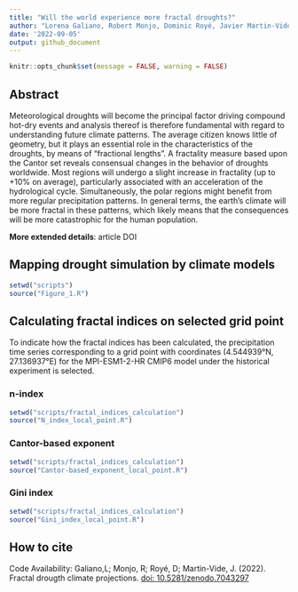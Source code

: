 ```yaml
---
title: "Will the world experience more fractal droughts?"
author: "Lorena Galiano, Robert Monjo, Dominic Royé, Javier Martin-Vide"
date: '2022-09-05'
output: github_document
---
```


```r
knitr::opts_chunk$set(message = FALSE, warning = FALSE)
```

## Abstract

Meteorological droughts will become the principal factor driving compound hot-dry events and analysis thereof is therefore fundamental with regard to understanding future climate patterns. The average citizen knows little of geometry, but it plays an essential role in the characteristics of the droughts, by means of "fractional lengths". A fractality measure based upon the Cantor set reveals consensual changes in the behavior of droughts worldwide. Most regions will undergo a slight increase in fractality (up to +10% on average), particularly associated with an acceleration of the hydrological cycle. Simultaneously, the polar regions might benefit from more regular precipitation patterns. In general terms, the earth’s climate will be more fractal in these patterns, which likely means that the consequences will be more catastrophic for the human population.

**More extended details**: article DOI


## Mapping drought simulation by climate models

```r
setwd("scripts")
source("Figure_1.R")
```


## Calculating fractal indices on selected grid point

To indicate how the fractal indices has been calculated, the precipitation time series corresponding to a grid point with coordinates (4.544939°N, 27.136937°E) for the MPI-ESM1-2-HR CMIP6 model under the historical experiment is selected.

### n-index

```r
setwd("scripts/fractal_indices_calculation")
source("N_index_local_point.R")
```

### Cantor-based exponent

```r
setwd("scripts/fractal_indices_calculation")
source("Cantor-based_exponent_local_point.R")
```

### Gini index

```r
setwd("scripts/fractal_indices_calculation")
source("Gini_index_local_point.R")
```


## How to cite

Code Availability: Galiano,L; Monjo, R; Royé, D; Martin-Vide, J. (2022). Fractal drougth climate projections. [doi: 10.5281/zenodo.7043297](https://doi.org/10.5281/zenodo.7043297)

